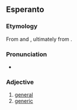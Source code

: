 {{also|generala}}
==Esperanto==

===Etymology===
From {{der|eo|fr|général}} and {{der|eo|en|general}}, ultimately from {{der|eo|la|generālis}}.

===Pronunciation===
* {{audio|LL-Q143 (epo)-Lepticed7-ĝenerala.wav|Audio|lang=eo}}
{{eo-IPA}}

===Adjective===
{{eo-head}}

# [[general]]
# [[generic]]